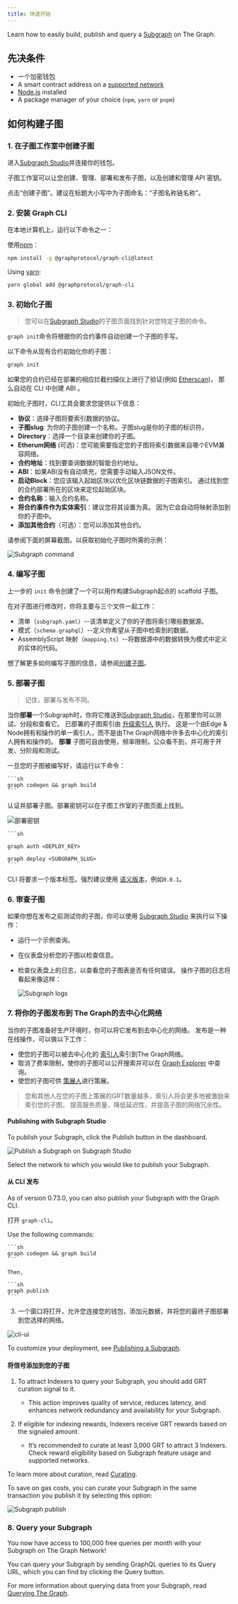```yaml
---
title: 快速开始
---
```


Learn how to easily build, publish and query a [Subgraph](/subgraphs/developing/developer-faq/#1-what-is-a-subgraph) on The Graph.

## 先决条件

- 一个加密钱包
- A smart contract address on a [supported network](/supported-networks/)
- [Node.js](https://nodejs.org/) installed
- A package manager of your choice (`npm`, `yarn` or `pnpm`)

## 如何构建子图

### 1. 在子图工作室中创建子图

进入[Subgraph Studio](https://thegraph.com/studio/)并连接你的钱包。

子图工作室可以让您创建、管理、部署和发布子图，以及创建和管理 API 密钥。

点击“创建子图”。建议在标题大小写中为子图命名：“子图名称链名称”。

### 2. 安装 Graph CLI

在本地计算机上，运行以下命令之一：

使用[npm](https://www.npmjs.com/)：

```sh
npm install -g @graphprotocol/graph-cli@latest
```

Using [yarn](https://yarnpkg.com/):

```sh
yarn global add @graphprotocol/graph-cli
```

### 3. 初始化子图

> 您可以在[Subgraph Studio](https://thegraph.com/studio/)的子图页面找到针对您特定子图的命令。

`graph init`命令将根据你的合约事件自动创建一个子图的手写。

以下命令从现有合约初始化你的子图：

```sh
graph init
```

如果您的合约已经在部署的相应拦截扫描仪上进行了验证(例如 [Etherscan](https://etherscan.io/))， 那么自动在 CLI 中创建 ABI 。

初始化子图时，CLI工具会要求您提供以下信息：

- **协议**：选择子图将要索引数据的协议。
- **子图slug**: 为你的子图创建一个名称。子图slug是你的子图的标识符。
- **Directory**：选择一个目录来创建你的子图。
- **Etherum网络** (可选)：您可能需要指定您的子图将索引数据来自哪个EVM兼容网络。
- **合约地址**：找到要查询数据的智能合约地址。
- **ABI**：如果ABI没有自动填充，您需要手动输入JSON文件。
- **启动Block**：您应该输入起始区块以优化区块链数据的子图索引。 通过找到您的合约部署所在的区块来定位起始区块。
- **合约名称**：输入合约名称。
- **将合约事件作为实体索引**：建议您将其设置为真。 因为它会自动将映射添加到你的子图中。
- **添加其他合约**（可选）：您可以添加其他合约。

请参阅下面的屏幕截图，以获取初始化子图时所需的示例：

![Subgraph command](/img/CLI-Example.png)

### 4. 编写子图

上一步的 `init` 命令创建了一个可以用作构建Subgraph起点的 scaffold 子图。

在对子图进行修改时，你将主要与三个文件一起工作：

- 清单（`subgraph.yaml`）--该清单定义了你的子图将索引哪些数据源。
- 模式（`schema.graphql`）--定义你希望从子图中检索到的数据。
- AssemblyScript 映射（`mapping.ts`）--将数据源中的数据转换为模式中定义的实体的代码。

想了解更多如何编写子图的信息，请参阅[创建子图](/developing/creating-a-subgraph/)。

### 5. 部署子图

> 记住，部署与发布不同。

当你**部署**一个Subgraph时，你将它推送到[Subgraph Studio](https://thegraph.com/studio/)，在那里你可以测试、分段和查看它。 已部署的子图索引由 [升级索引人](https://thegraph.com/blog/upgrade-indexer/) 执行。 这是一个由Edge & Node拥有和操作的单一索引人，而不是由The Graph网络中许多去中心化的索引人拥有和操作的。 **部署** 子图可自由使用，频率限制，公众看不到，并可用于开发、分阶段和测试。

一旦您的子图被编写好，请运行以下命令：

````
```sh
graph codegen && graph build
```
````

认证并部署子图。部署密钥可以在子图工作室的子图页面上找到。

![部署密钥](/img/subgraph-studio-deploy-key.jpg)

````
```sh

graph auth <DEPLOY_KEY>

graph deploy <SUBGRAPH_SLUG>
```
````

CLI 将要求一个版本标签。强烈建议使用 [语义版本](https://semver.org/)，例如`0.0.1`。

### 6. 审查子图

如果你想在发布之前测试你的子图，你可以使用 [Subgraph Studio](https://thegraph.com/studio/) 来执行以下操作：

- 运行一个示例查询。
- 在仪表盘分析您的子图以检查信息。
- 检查仪表盘上的日志，以查看您的子图表是否有任何错误。 操作子图的日志将看起来像这样：

  ![Subgraph logs](/img/subgraph-logs-image.png)

### 7. 将你的子图发布到 The Graph的去中心化网络

当你的子图准备好生产环境时，你可以将它发布到去中心化的网络。 发布是一种在线操作，可以做以下工作：

- 使您的子图可以被去中心化的 [索引人](/indexing/overview/)索引到The Graph网络。
- 取消了费率限制，使你的子图可以公开搜索并可以在 [Graph Explorer](https://thegraph.com/explorer/) 中查询。
- 使您的子图可供 [策展人](/resources/roles/curating/)进行策展。

> 您和其他人在您的子图上策展的GRT数量越多，索引人将会更多地被激励来索引您的子图， 提高服务质量，降低延迟性，并提高子图的网络冗余性。

#### Publishing with Subgraph Studio

To publish your Subgraph, click the Publish button in the dashboard.

![Publish a Subgraph on Subgraph Studio](/img/publish-sub-transfer.png)

Select the network to which you would like to publish your Subgraph.

#### 从 CLI 发布

As of version 0.73.0, you can also publish your Subgraph with the Graph CLI.

打开 `graph-cli`。

Use the following commands:

````
```sh
graph codegen && graph build
```

Then,

```sh
graph publish
```
````

3. 一个窗口将打开，允许您连接您的钱包，添加元数据，并将您的最终子图部署到您选择的网络。

![cli-ui](/img/cli-ui.png)

To customize your deployment, see [Publishing a Subgraph](/subgraphs/developing/publishing/publishing-a-subgraph/).

#### 将信号添加到您的子图

1. To attract Indexers to query your Subgraph, you should add GRT curation signal to it.

   - This action improves quality of service, reduces latency, and enhances network redundancy and availability for your Subgraph.

2. If eligible for indexing rewards, Indexers receive GRT rewards based on the signaled amount.

   - It’s recommended to curate at least 3,000 GRT to attract 3 Indexers. Check reward eligibility based on Subgraph feature usage and supported networks.

To learn more about curation, read [Curating](/resources/roles/curating/).

To save on gas costs, you can curate your Subgraph in the same transaction you publish it by selecting this option:

![Subgraph publish](/img/studio-publish-modal.png)

### 8. Query your Subgraph

You now have access to 100,000 free queries per month with your Subgraph on The Graph Network!

You can query your Subgraph by sending GraphQL queries to its Query URL, which you can find by clicking the Query button.

For more information about querying data from your Subgraph, read [Querying The Graph](/subgraphs/querying/introduction/).
